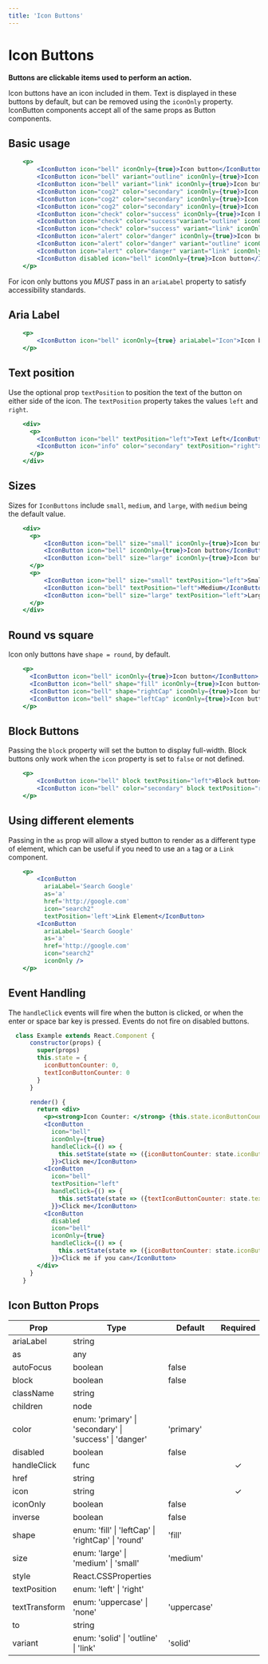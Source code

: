 ```yaml
---
title: 'Icon Buttons'
---
```


# Icon Buttons

**Buttons are clickable items used to perform an action.**

Icon buttons have an icon included in them. Text is displayed in these buttons by default, but can be removed using the `iconOnly` property.
IconButton components accept all of the same props as Button components.

## Basic usage

```.jsx
    <p>
        <IconButton icon="bell" iconOnly={true}>Icon button</IconButton>
        <IconButton icon="bell" variant="outline" iconOnly={true}>Icon button</IconButton>
        <IconButton icon="bell" variant="link" iconOnly={true}>Icon button</IconButton>
        <IconButton icon="cog2" color="secondary" iconOnly={true}>Icon button</IconButton>
        <IconButton icon="cog2" color="secondary" iconOnly={true}>Icon button</IconButton>
        <IconButton icon="cog2" color="secondary" iconOnly={true}>Icon button</IconButton>
        <IconButton icon="check" color="success" iconOnly={true}>Icon button</IconButton>
        <IconButton icon="check" color="success"variant="outline" iconOnly={true}>Icon button</IconButton>
        <IconButton icon="check" color="success" variant="link" iconOnly={true}>Icon button</IconButton>
        <IconButton icon="alert" color="danger" iconOnly={true}>Icon button</IconButton>
        <IconButton icon="alert" color="danger" variant="outline" iconOnly={true}>Icon button</IconButton>
        <IconButton icon="alert" color="danger" variant="link" iconOnly={true}>Icon button</IconButton>
        <IconButton disabled icon="bell" iconOnly={true}>Icon button</IconButton>
    </p>
```

For icon only buttons you _MUST_ pass in an `ariaLabel` property to satisfy accessibility standards.

## Aria Label

```.jsx
    <p>
        <IconButton icon="bell" iconOnly={true} ariaLabel="Icon">Icon button</IconButton>
    </p>
```

## Text position

Use the optional prop `textPosition` to position the text of the button on either side of the icon.
The `textPosition` property takes the values `left` and `right`.

```.jsx
    <div>
      <p>
        <IconButton icon="bell" textPosition="left">Text Left</IconButton>
        <IconButton icon="info" color="secondary" textPosition="right">Text Right</IconButton>
      </p>
    </div>
```

## Sizes

Sizes for `IconButtons` include `small`, `medium`, and `large`, with `medium` being the default value.

```.jsx
    <div>
      <p>
          <IconButton icon="bell" size="small" iconOnly={true}>Icon button</IconButton>
          <IconButton icon="bell" iconOnly={true}>Icon button</IconButton>
          <IconButton icon="bell" size="large" iconOnly={true}>Icon button</IconButton>
      </p>
      <p>
          <IconButton icon="bell" size="small" textPosition="left">Small</IconButton>
          <IconButton icon="bell" textPosition="left">Medium</IconButton>
          <IconButton icon="bell" size="large" textPosition="left">Large</IconButton>
      </p>
    </div>
```

## Round vs square

Icon only buttons have `shape = round`, by default.

```.jsx
    <p>
      <IconButton icon="bell" iconOnly={true}>Icon button</IconButton>
      <IconButton icon="bell" shape="fill" iconOnly={true}>Icon button</IconButton>
      <IconButton icon="bell" shape="rightCap" iconOnly={true}>Icon button</IconButton>
      <IconButton icon="bell" shape="leftCap" iconOnly={true}>Icon button</IconButton>
    </p>
```

## Block Buttons

Passing the `block` property will set the button to display full-width.
Block buttons only work when the `icon` property is set to `false` or not defined.

```.jsx
    <p>
        <IconButton icon="bell" block textPosition="left">Block button</IconButton>
        <IconButton icon="bell" color="secondary" block textPosition="right">Block button</IconButton>
    </p>
```


## Using different elements
Passing in the `as` prop will allow a styed button to render as a different type of element, which can be useful
if you need to use an `a` tag or a `Link` component.

```.jsx
    <p>
        <IconButton
          ariaLabel='Search Google'
          as='a'
          href='http://google.com'
          icon="search2"
          textPosition='left'>Link Element</IconButton>
        <IconButton
          ariaLabel='Search Google'
          as='a'
          href='http://google.com'
          icon="search2"
          iconOnly />
    </p>
```

## Event Handling

The `handleClick` events will fire when the button is clicked, or when the enter or space bar key is pressed.
Events do not fire on disabled buttons.

```.jsx
  class Example extends React.Component {
      constructor(props) {
        super(props)
        this.state = {
          iconButtonCounter: 0,
          textIconButtonCounter: 0
        }
      }

      render() {
        return <div>
          <p><strong>Icon Counter: </strong> {this.state.iconButtonCounter} | <strong>Text Icon Counter: </strong> {this.state.textIconButtonCounter}</p>
          <IconButton
            icon="bell"
            iconOnly={true}
            handleClick={() => {
              this.setState(state => ({iconButtonCounter: state.iconButtonCounter + 1}))
            }}>Click me</IconButton>
          <IconButton
            icon="bell"
            textPosition="left"
            handleClick={() => {
              this.setState(state => ({textIconButtonCounter: state.textIconButtonCounter + 1}))
            }}>Click me</IconButton>
          <IconButton
            disabled
            icon="bell"
            iconOnly={true}
            handleClick={() => {
              this.setState(state => ({iconButtonCounter: state.iconButtonCounter + 1}))
            }}>Click me if you can</IconButton>
        </div>
      }
    }
```

## Icon Button Props

| Prop                   | Type  | Default | Required    |
| -----------------------|------ |---------|:-----------:|
| ariaLabel | string |  |
| as | any | |
| autoFocus | boolean | false |
| block | boolean | false |
| className | string | |
| children | node | |
| color | enum: 'primary' &#124; 'secondary' &#124; 'success' &#124; 'danger' | 'primary' |
| disabled | boolean | false |
| handleClick | func | | &#10003;
| href | string | |
| icon          | string | | &#10003; |
| iconOnly      | boolean | false |
| inverse | boolean | false |
| shape | enum: 'fill' &#124; 'leftCap' &#124; 'rightCap' &#124; 'round' | 'fill' |
| size | enum: 'large' &#124; 'medium' &#124; 'small' | 'medium' |
| style | React.CSSProperties | |
| textPosition | enum: 'left' &#124; 'right' |  |
| textTransform | enum: 'uppercase' &#124; 'none' | 'uppercase' |
| to | string | |
| variant | enum: 'solid' &#124; 'outline' &#124; 'link' | 'solid' |
